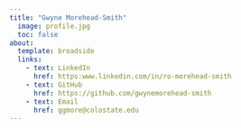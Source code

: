 ```yaml
---
title: "Gwyne Morehead-Smith"
  image: profile.jpg
  toc: false
about:
  template: broadside
  links:
    - text: LinkedIn
      href: https:www.linkedin.com/in/ro-morehead-smith
    - text: GitHub
      href: https://github.com/gwynemorehead-smith
    - text: Email
      href: ggmore@colostate.edu
---
```

